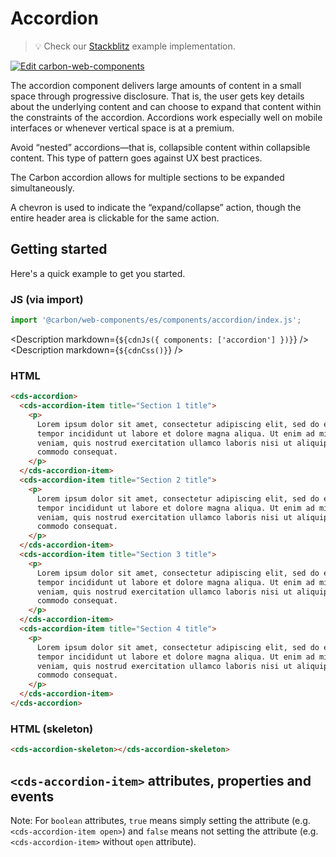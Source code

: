
<Meta of={AccordionStories} />

# Accordion

> 💡 Check our
> [Stackblitz](https://stackblitz.com/github/carbon-design-system/carbon-for-ibm-dotcom/tree/main/packages/web-components/examples/stackblitz/basic/components/accordion)
> example implementation.

[![Edit carbon-web-components](https://developer.stackblitz.com/img/open_in_stackblitz.svg)](https://stackblitz.com/github/carbon-design-system/carbon-for-ibm-dotcom/tree/main/packages/carbon-web-components/examples/stackblitz/basic/components/accordion)

The accordion component delivers large amounts of content in a small space
through progressive disclosure. That is, the user gets key details about the
underlying content and can choose to expand that content within the constraints
of the accordion. Accordions work especially well on mobile interfaces or
whenever vertical space is at a premium.

Avoid “nested” accordions—that is, collapsible content within collapsible
content. This type of pattern goes against UX best practices.

The Carbon accordion allows for multiple sections to be expanded simultaneously.

A chevron is used to indicate the “expand/collapse” action, though the entire
header area is clickable for the same action.

## Getting started

Here's a quick example to get you started.

### JS (via import)

```javascript
import '@carbon/web-components/es/components/accordion/index.js';
```

<Description markdown={`${cdnJs({ components: ['accordion'] })}`} />
<Description markdown={`${cdnCss()}`} />

### HTML

```html
<cds-accordion>
  <cds-accordion-item title="Section 1 title">
    <p>
      Lorem ipsum dolor sit amet, consectetur adipiscing elit, sed do eiusmod
      tempor incididunt ut labore et dolore magna aliqua. Ut enim ad minim
      veniam, quis nostrud exercitation ullamco laboris nisi ut aliquip ex ea
      commodo consequat.
    </p>
  </cds-accordion-item>
  <cds-accordion-item title="Section 2 title">
    <p>
      Lorem ipsum dolor sit amet, consectetur adipiscing elit, sed do eiusmod
      tempor incididunt ut labore et dolore magna aliqua. Ut enim ad minim
      veniam, quis nostrud exercitation ullamco laboris nisi ut aliquip ex ea
      commodo consequat.
    </p>
  </cds-accordion-item>
  <cds-accordion-item title="Section 3 title">
    <p>
      Lorem ipsum dolor sit amet, consectetur adipiscing elit, sed do eiusmod
      tempor incididunt ut labore et dolore magna aliqua. Ut enim ad minim
      veniam, quis nostrud exercitation ullamco laboris nisi ut aliquip ex ea
      commodo consequat.
    </p>
  </cds-accordion-item>
  <cds-accordion-item title="Section 4 title">
    <p>
      Lorem ipsum dolor sit amet, consectetur adipiscing elit, sed do eiusmod
      tempor incididunt ut labore et dolore magna aliqua. Ut enim ad minim
      veniam, quis nostrud exercitation ullamco laboris nisi ut aliquip ex ea
      commodo consequat.
    </p>
  </cds-accordion-item>
</cds-accordion>
```

### HTML (skeleton)

```html
<cds-accordion-skeleton></cds-accordion-skeleton>
```

## `<cds-accordion-item>` attributes, properties and events

Note: For `boolean` attributes, `true` means simply setting the attribute (e.g.
`<cds-accordion-item open>`) and `false` means not setting the attribute (e.g.
`<cds-accordion-item>` without `open` attribute).

<ArgsTable of="cds-accordion-item" />
